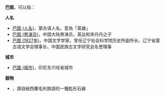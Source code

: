'''巴图'''，可以指：

'''人名'''

* [[巴图_(人名)|巴图 (人名)]]，蒙古语人名。意為「英雄」
* [[巴图_(男演员)|巴图 (男演员)]]，中国大陆男演员，英达和宋丹丹之子
* [[巴图_(1927年)|巴图 (1927年)]]，中国文字学家，曾任辽宁社会科学院历史所副所长、辽宁省蒙古语文学会理事长、中国民族古文字研究会名誉理事

'''城市'''

*[[巴圖_(城市)|巴圖 (城市)]]，印尼东爪哇省城市

'''器物'''

* {{link-en|巴圖 (石器)|Patu}}，源自紐西蘭毛利族語的一種匙形石器
{{Disambig|cat=二字消歧义}}